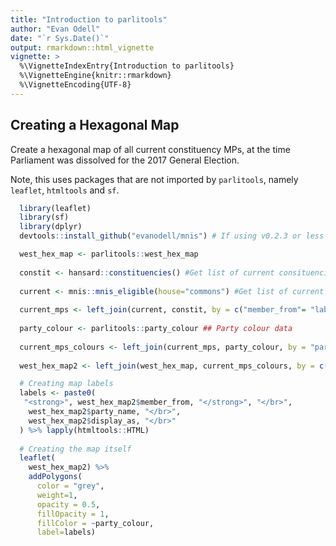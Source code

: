 ```yaml
---
title: "Introduction to parlitools"
author: "Evan Odell"
date: "`r Sys.Date()`"
output: rmarkdown::html_vignette
vignette: >
  %\VignetteIndexEntry{Introduction to parlitools}
  %\VignetteEngine{knitr::rmarkdown}
  %\VignetteEncoding{UTF-8}
---
```


## Creating a Hexagonal Map

Create a hexagonal map of all current constituency MPs, at the time Parliament was dissolved for the 2017 General Election.

Note, this uses packages that are not imported by `parlitools`, namely `leaflet`, `htmltools` and `sf`.

```r
  library(leaflet)
  library(sf)
  library(dplyr)
  devtools::install_github("evanodell/mnis") # If using v0.2.3 or less

  west_hex_map <- parlitools::west_hex_map
  
  constit <- hansard::constituencies() #Get list of current consituencies
  
  current <- mnis::mnis_eligible(house="commons") #Get list of current MPs
  
  current_mps <- left_join(current, constit, by = c("member_from"= "label_value")) ## Join together
  
  party_colour <- parlitools::party_colour ## Party colour data
  
  current_mps_colours <- left_join(current_mps, party_colour, by = "party_id") ## Join to current MP data
  
  west_hex_map2 <- left_join(west_hex_map, current_mps_colours, by = c("CODE"="gss_code")) ## Join to hexagon map

  # Creating map labels
  labels <- paste0(
   "<strong>", west_hex_map2$member_from, "</strong>", "</br>",
    west_hex_map2$party_name, "</br>",
    west_hex_map2$display_as, "</br>"
  ) %>% lapply(htmltools::HTML)
  
  # Creating the map itself
  leaflet(
    west_hex_map2) %>%
    addPolygons(
      color = "grey",
      weight=1,
      opacity = 0.5,
      fillOpacity = 1,
      fillColor = ~party_colour,
      label=labels)
```

